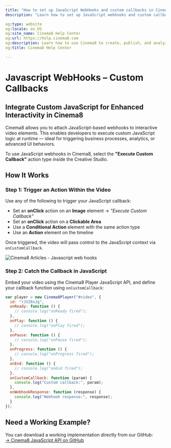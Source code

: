 ---
title: "How to set up JavaScript WebHooks and custom callbacks in Cinema8"
description: "Learn how to set up JavaScript webhooks and custom callbacks to extend flows and integrate with external systems. Visit Cinema8."

og:type: website
og:locale: en_US
og:site_name: Cinema8 Help Center
og:url: https://help.cinema8.com
og:description: Learn how to use Cinema8 to create, publish, and analyze interactive videos.
og:title: Cinema8 Help Center

---


# Javascript WebHooks – Custom Callbacks

## Integrate Custom JavaScript for Enhanced Interactivity in Cinema8

Cinema8 allows you to attach JavaScript-based webhooks to interactive video elements. This enables developers to execute custom JavaScript logic at runtime — ideal for triggering business processes, analytics, or advanced UI behaviors.

<Callout type="info">
To use JavaScript webhooks in Cinema8, select the <strong>"Execute Custom Callback"</strong> action type inside the Creative Studio.
</Callout>

## How It Works

<Steps>

### Step 1: Trigger an Action Within the Video

Use any of the following to trigger your JavaScript callback:

- Set an **onClick** action on an **Image** element → _"Execute Custom Callback"_
- Set an **onClick** action on a **Clickable Area**
- Use a **Conditional Action** element with the same action type
- Use an **Action** element on the timeline

Once triggered, the video will pass control to the JavaScript context via `onCustomCallback`.

![Cinema8 Articles - Javascript web hooks](/screenshot/execute-custom-callback-1-1-2-1.webp)

### Step 2: Catch the Callback in JavaScript

Embed your video using the Cinema8 Player JavaScript API, and define your callback function using `onCustomCallback`:

```js filename="custom-callback.js" showLineNumbers
var player = new Cinema8Player("#video", {
  id: "rJVZ6nJg",
  onReady: function () {
    // console.log("onReady fired");
  },
  onPlay: function () {
    // console.log("onPlay fired");
  },
  onPause: function () {
    // console.log("onPause fired");
  },
  onProgress: function () {
    // console.log("onProgress fired");
  },
  onEnd: function () {
    // console.log("onEnd fired");
  },
  onCustomCallback: function (param) {
    console.log("Custom callback:", param);
  },
  onWebhookResponse: function (response) {
    console.log("Webhook response:", response);
  }
});
```

</Steps>

## Need a Working Example?

You can download a working implementation directly from our GitHub:  
[→ Cinema8 JavaScript API on GitHub](https://github.com/cinema8)
